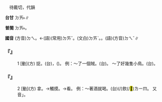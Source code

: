 
=={{ruby|逮|ㄉㄟ}}==

　待戴切，代韻

'''台甘''' <rt>ㄉㄞ˫</rt>∥

'''普閩''' <rt>ㄉㄞ˫</rt>。

'''國音''' (方音)<rt>ㄉㄟ</rt>。←(語)(常用)<rt>ㄉㄞˇ</rt>。(文白)<rt>ㄉㄞˋ</rt>。{{ruby|(文)|ㄉㄧˋ}}。(語)(方音)<rt>ㄉㄟˇ</rt>∥

    

==='''『{{ruby|逮|ㄉㄟ}}』'''===
:1  [動](方) 捉。(台){{ruby|掠|ㄌㄧㄚㆷ ͘}}，{{ruby|搦|ㄌㄧㄚㆷ ͘}}({{ruby|賊|ㄘㄚㆵ ͘}})。 例：～了一個賊。(台){{ruby|掠|ㄌㄧㄚㆷ ͘}}{{ruby|著|ㄉㄧㄜㆷ}}{{ruby|一|ㄐㄧㆵ ͘}}{{ruby|個|ㆤˊ}}{{ruby|賊|ㄘㄚㆵ ͘}}{{ruby|仔|ㄚ}}。 ～了好幾隻小鳥。(台){{ruby|掠|ㄌㄧㄚㆷ ͘}}{{ruby|著|ㄉㄧㄜㆷ}}{{ruby|幾|ㄍㄨㄧˋ}}{{ruby|仔|ㄗ}}{{ruby|隻|ㄐㄧㄚㆷ}}{{ruby|鳥|ㄐㄧㄠˋ}}{{ruby|仔|ㄗ}}。
    

==='''『{{ruby|逮|ㄉㄟ}}』'''===
:2  [動](方) 拿。→觸摸。→看。 例：～著酒就喝。(台){{ruby|摸|ㆠㆲ}}{{ruby|/|ㄎㄚㆴ ͘}}{{ruby|著|ㄉㄧㄜㆷ}}{{ruby|酒|ㄐㄧㄨˋ}}{{ruby|著|ㄉㄧㄜㆷ}}(/{{ruby|都|ㄉㄜ˫}})飲(/<mark>&#xffbf1;</mark>)<rt>ㄌㄧㆬ</rt>。 又音{{ruby|「|ㄉㄟˇ}}」。
    
